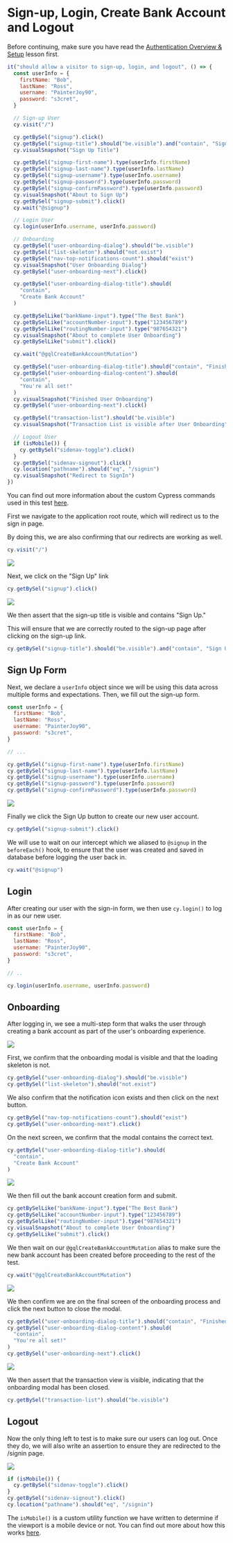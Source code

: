 # Sign-up, Login, Create Bank Account and Logout

Before continuing, make sure you have read the [Authentication Overview & Setup](/real-world-examples/authentication-overview-and-setup) lesson first.

```js
it("should allow a visitor to sign-up, login, and logout", () => {
  const userInfo = {
    firstName: "Bob",
    lastName: "Ross",
    username: "PainterJoy90",
    password: "s3cret",
  }

  // Sign-up User
  cy.visit("/")

  cy.getBySel("signup").click()
  cy.getBySel("signup-title").should("be.visible").and("contain", "Sign Up")
  cy.visualSnapshot("Sign Up Title")

  cy.getBySel("signup-first-name").type(userInfo.firstName)
  cy.getBySel("signup-last-name").type(userInfo.lastName)
  cy.getBySel("signup-username").type(userInfo.username)
  cy.getBySel("signup-password").type(userInfo.password)
  cy.getBySel("signup-confirmPassword").type(userInfo.password)
  cy.visualSnapshot("About to Sign Up")
  cy.getBySel("signup-submit").click()
  cy.wait("@signup")

  // Login User
  cy.login(userInfo.username, userInfo.password)

  // Onboarding
  cy.getBySel("user-onboarding-dialog").should("be.visible")
  cy.getBySel("list-skeleton").should("not.exist")
  cy.getBySel("nav-top-notifications-count").should("exist")
  cy.visualSnapshot("User Onboarding Dialog")
  cy.getBySel("user-onboarding-next").click()

  cy.getBySel("user-onboarding-dialog-title").should(
    "contain",
    "Create Bank Account"
  )

  cy.getBySelLike("bankName-input").type("The Best Bank")
  cy.getBySelLike("accountNumber-input").type("123456789")
  cy.getBySelLike("routingNumber-input").type("987654321")
  cy.visualSnapshot("About to complete User Onboarding")
  cy.getBySelLike("submit").click()

  cy.wait("@gqlCreateBankAccountMutation")

  cy.getBySel("user-onboarding-dialog-title").should("contain", "Finished")
  cy.getBySel("user-onboarding-dialog-content").should(
    "contain",
    "You're all set!"
  )
  cy.visualSnapshot("Finished User Onboarding")
  cy.getBySel("user-onboarding-next").click()

  cy.getBySel("transaction-list").should("be.visible")
  cy.visualSnapshot("Transaction List is visible after User Onboarding")

  // Logout User
  if (isMobile()) {
    cy.getBySel("sidenav-toggle").click()
  }
  cy.getBySel("sidenav-signout").click()
  cy.location("pathname").should("eq", "/signin")
  cy.visualSnapshot("Redirect to SignIn")
})
```

You can find out more information about the custom Cypress commands used in this test [here](/real-world-examples/custom-cypress-commands).

First we navigate to the application root route, which will redirect us to the sign in page.

By doing this, we are also confirming that our redirects are working as well.

```js
cy.visit("/")
```

![](/images/real-world-examples/authentication/sign-up-login-create-bank-account-and-logout/Screen_Shot_2021-06-28_at_2.19.09_PM.png)

Next, we click on the "Sign Up" link

```js
cy.getBySel("signup").click()
```

![](/images/real-world-examples/authentication/sign-up-login-create-bank-account-and-logout/Screen_Shot_2021-06-28_at_2.20.07_PM.png)

We then assert that the sign-up title is visible and contains "Sign Up."

This will ensure that we are correctly routed to the sign-up page after clicking on the sign-up link.

```js
cy.getBySel("signup-title").should("be.visible").and("contain", "Sign Up")
```

## Sign Up Form

Next, we declare a `userInfo` object since we will be using this data across multiple forms and expectations. Then, we fill out the sign-up form.

```js
const userInfo = {
  firstName: "Bob",
  lastName: "Ross",
  username: "PainterJoy90",
  password: "s3cret",
}

// ...

cy.getBySel("signup-first-name").type(userInfo.firstName)
cy.getBySel("signup-last-name").type(userInfo.lastName)
cy.getBySel("signup-username").type(userInfo.username)
cy.getBySel("signup-password").type(userInfo.password)
cy.getBySel("signup-confirmPassword").type(userInfo.password)
```

![](/images/real-world-examples/authentication/sign-up-login-create-bank-account-and-logout/Screen_Shot_2021-06-28_at_2.21.41_PM.png)

Finally we click the Sign Up button to create our new user account.

```js
cy.getBySel("signup-submit").click()
```

We will use <apiLink apiName="wait" displayName="cy.wait()" /> to wait on our intercept which we aliased to `@signup` in the `beforeEach()` hook, to ensure that the user was created and saved in database before logging the user back in.

```js
cy.wait("@signup")
```

## Login

After creating our user with the sign-in form, we then use `cy.login()` to log in as our new user.

```js
const userInfo = {
  firstName: "Bob",
  lastName: "Ross",
  username: "PainterJoy90",
  password: "s3cret",
}

// ..

cy.login(userInfo.username, userInfo.password)
```

## Onboarding

After logging in, we see a multi-step form that walks the user through creating a bank account as part of the user's onboarding experience.

![](/images/real-world-examples/authentication/sign-up-login-create-bank-account-and-logout/Screen_Shot_2021-09-14_at_9.30.15_AM.png)

First, we confirm that the onboarding modal is visible and that the loading skeleton is not.

```js
cy.getBySel("user-onboarding-dialog").should("be.visible")
cy.getBySel("list-skeleton").should("not.exist")
```

We also confirm that the notification icon exists and then click on the next button.

```js
cy.getBySel("nav-top-notifications-count").should("exist")
cy.getBySel("user-onboarding-next").click()
```

On the next screen, we confirm that the modal contains the correct text.

```js
cy.getBySel("user-onboarding-dialog-title").should(
  "contain",
  "Create Bank Account"
)
```

![](/images/real-world-examples/authentication/sign-up-login-create-bank-account-and-logout/Screen_Shot_2021-09-14_at_9.31.30_AM.png)

We then fill out the bank account creation form and submit.

```js
cy.getBySelLike("bankName-input").type("The Best Bank")
cy.getBySelLike("accountNumber-input").type("123456789")
cy.getBySelLike("routingNumber-input").type("987654321")
cy.visualSnapshot("About to complete User Onboarding")
cy.getBySelLike("submit").click()
```

We then wait on our `@gqlCreateBankAccountMutation` alias to make sure the new bank account has been created before proceeding to the rest of the test.

```js
cy.wait("@gqlCreateBankAccountMutation")
```

![](/images/real-world-examples/authentication/sign-up-login-create-bank-account-and-logout/Screen_Shot_2021-09-14_at_9.32.01_AM.png)

We then confirm we are on the final screen of the onboarding process and click the next button to close the modal.

```js
cy.getBySel("user-onboarding-dialog-title").should("contain", "Finished")
cy.getBySel("user-onboarding-dialog-content").should(
  "contain",
  "You're all set!"
)
cy.getBySel("user-onboarding-next").click()
```

![](/images/real-world-examples/authentication/sign-up-login-create-bank-account-and-logout/Screen_Shot_2021-09-14_at_9.32.22_AM.png)

We then assert that the transaction view is visible, indicating that the onboarding modal has been closed.

```js
cy.getBySel("transaction-list").should("be.visible")
```

## Logout

Now the only thing left to test is to make sure our users can log out. Once they do, we will also write an assertion to ensure they are redirected to the /signin page.

![](/images/real-world-examples/authentication/sign-up-login-create-bank-account-and-logout/Screen_Shot_2021-06-28_at_2.36.27_PM.png)

```js
if (isMobile()) {
  cy.getBySel("sidenav-toggle").click()
}
cy.getBySel("sidenav-signout").click()
cy.location("pathname").should("eq", "/signin")
```

The `isMobile()` is a custom utility function we have written to determine if the viewport is a mobile device or not. You can find out more about how this works [here](/real-world-examples/custom-cypress-commands).
